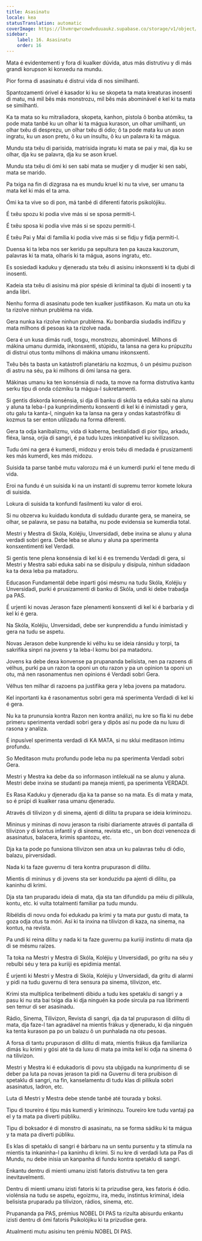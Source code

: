 ```yaml
---
title: Asasinatu
locale: kea
statusTranslation: automatic
coverImage: https://lhvmrqwrcowdvduuaukz.supabase.co/storage/v1/object/public/strapi-uploads/small_cover-educacion-fundamental.webp-2d51a7828a2b1309555be27f7e2a61a0.webp
sidebar:
    label: 16. Asasinatu
    order: 16
---
```

Mata é evidentementi y fora di kualker dúvida, atus más distrutivu y di más grandi korupson ki konxedu na mundu.

Pior forma di asasinatu é distrui vida di nos similhanti.

Spantozamenti órivel é kasador ki ku se skopeta ta mata kreaturas inosenti di matu, má mil bês más monstrozu, mil bês más abominável é kel ki ta mata se similhanti.

Ka ta mata so ku mitraliadora, skopeta, kanhon, pistola ô bonba atómiku, ta pode mata tanbé ku un olhar ki ta mágua kurason, un olhar umilhanti, un olhar txêu di desprezu, un olhar txêu di ódio; ô ta pode mata ku un ason ingratu, ku un ason pretu, ô ku un insultu, ô ku un palavra ki ta mágua.

Mundu sta txêu di parisida, matrisida ingratu ki mata se pai y mai, dja ku se olhar, dja ku se palavra, dja ku se ason kruel.

Mundu sta txêu di ómi ki sen sabi mata se mudjer y di mudjer ki sen sabi, mata se marido.

Pa txiga na fin di dizgrasa na es mundu kruel ki nu ta vive, ser umanu ta mata kel ki más el ta ama.

Ómi ka ta vive so di pon, má tanbé di diferenti fatoris psikolójiku.

É txêu spozu ki podia vive más si se sposa permiti-l.

É txêu sposa ki podia vive más si se spozu permiti-l.

É txêu Pai y Mai di família ki podia vive más si se fidju y fidja permiti-l.

Duensa ki ta leba nos ser keridu pa sepultura ten pa kauza kauzorum, palavras ki ta mata, olharis ki ta mágua, asons ingratu, etc.

Es sosiedadi kaduku y djeneradu sta txêu di asisinu inkonsxenti ki ta djubi di inosenti.

Kadeia sta txêu di asisinu má pior spésie di kriminal ta djubi di inosenti y ta anda libri.

Nenhu forma di asasinatu pode ten kualker justifikason. Ku mata un otu ka ta rizolve ninhun prubléma na vida.

Gera nunka ka rizolve ninhun prubléma. Ku bonbardia siudadis indifizu y mata milhons di pesoas ka ta rizolve nada.

Gera é un kusa dimás rudi, tosgu, monstrozu, abominável. Milhons di mákina umanu durmida, inkonsxenti, stúpidu, ta lansa na gera ku prúpuzitu di distrui otus tontu milhons di mákina umanu inkonsxenti.

Txêu bês ta basta un katástrofi planetáriu na kozmus, ô un pésimu puzison di astru na séu, pa ki milhons di ómi lansa na gera.

Mákinas umanu ka ten konsénsia di nada, ta move na forma distrutiva kantu serku tipu di onda cózmiku ta mágua-l sukretamenti.

Si gentis diskorda konsénsia, si dja di banku di skóla ta eduka sabi na alunu y aluna ta leba-l pa kunprindimentu konsxenti di kel ki é inimistadi y gera, otu galu ta kanta-l, ninguén ka ta lansa na gera y ondas katastrófiku di kozmus ta ser enton utilizadu na forma diferenti.

Gera ta odja kanibalizmu, vida di kaberna, bestialidadi di pior tipu, arkadu, fléxa, lansa, orjia di sangri, é pa tudu luzes inkonpatível ku sivilizason.

Tudu ómi na gera é kumerdi, midozu y erois txêu di medada é prusizamenti kes más kumerdi, kes más midozu.

Suisida ta parse tanbé mutu valorozu má é un kumerdi purki el tene medu di vida.

Eroi na fundu é un suisida ki na un instantí di supremu terror komete lokura di suisida.

Lokura di suisida ta konfundi fasilmenti ku valor di eroi.

Si nu obzerva ku kuidadu konduta di suldadu durante gera, se maneira, se olhar, se palavra, se pasu na batalha, nu pode evidensia se kumerdia total.

Mestri y Mestra di Skóla, Koléjiu, Unversidadi, debe inxina se alunu y aluna verdadi sobri gera. Debe leba se alunu y aluna pa sperimenta konsxentimenti kel Verdadi.

Si gentis tene plena konsénsia di kel ki é es tremendu Verdadi di gera, si Mestri y Mestra sabi eduka sabi na se disípulu y disípula, ninhun sidadaon ka ta dexa leba pa matadoru.

Educason Fundamentál debe inparti gósi mésmu na tudu Skóla, Koléjiu y Unversidadi, purki é prusizamenti di banku di Skóla, undi ki debe trabadja pa PAS.

É urjenti ki novas Jerason faze plenamenti konsxenti di kel ki é barbaria y di kel ki é gera.

Na Skóla, Koléjiu, Unversidadi, debe ser kunprendidu a fundu inimistadi y gera na tudu se aspetu.

Novas Jerason debe kunprende ki vélhu ku se ideia ránsidu y torpi, ta sakrifika sinpri na jovens y ta leba-l komu boi pa matadoru.

Jovens ka debe dexa konvense pa prupananda belisista, nen pa razoens di vélhus, purki pa un razon ta oponi un otu razon y pa un opinion ta oponi un otu, má nen rasonamentus nen opinions é Verdadi sobri Gera.

Vélhus ten milhar di razoens pa justifika gera y leba jovens pa matadoru.

Kel inportanti ka é rasonamentus sobri gera má sperimenta Verdadi di kel ki é gera.

Nu ka ta prununsia kontra Razon nen kontra análizi, nu kre so fla ki nu debe primeru sperimenta verdadi sobri gera y dipôs así nu pode da nu luxu di rasona y analiza.

É inpusível sperimenta verdadi di KA MATA, si nu sklui meditason íntimu profundu.

So Meditason mutu profundu pode leba nu pa sperimenta Verdadi sobri Gera.

Mestri y Mestra ka debe da so informason intilekuál na se alunu y aluna. Mestri debe inxina se studanti pa maneja mienti, pa sperimenta VERDADI.

Es Rasa Kaduku y djeneradu dja ka ta panse so na mata. Es di mata y mata, so é prúpi di kualker rasa umanu djeneradu.

Através di tilivizon y di sinema, ajenti di dilitu ta prupara se ideia kriminozu.

Mininus y mininas di novu jerason ta risibi diariamente através di pantalla di tilivizon y di kontus infantil y di sinema, revista etc., un bon dozi venenoza di asasinatus, balacera, krimis spantozu, etc.

Dja ka ta pode po funsiona tilivizon sen atxa un ku palavras txêu di ódio, balazu, pirversidadi.

Nada ki ta faze guvernu di tera kontra prupurason di dilitu.

Mientis di mininus y di jovens sta ser konduzidu pa ajenti di dilitu, pa kaninhu di krimi.

Dja sta tan pruparadu ideia di mata, dja sta tan difundidu pa méiu di pilíkula, kontu, etc. ki vulta totalmenti familiar pa tudu mundu.

Ribéldis di novu onda foi edukadu pa krimi y ta mata pur gustu di mata, ta goza odja otus ta móri. Así ki ta inxina na tilivizon di kaza, na sinema, na kontus, na revista.

Pa undi ki reina dilitu y nada ki ta faze guvernu pa kuriiji instintu di mata dja di se mésmu raízes.

Ta toka na Mestri y Mestra di Skóla, Koléjiu y Unversidadi, po gritu na séu y rebulbi séu y tera pa kuriiji es epidimia mental.

É urjenti ki Mestri y Mestra di Skóla, Koléjiu y Unversidadi, da gritu di alarmi y pidi na tudu guvernu di tera sensura pa sinema, tilivizon, etc.

Krimi sta multiplica teribelmenti dibidu a tudu kes spetaklu di sangri y a pasu ki nu sta bai txiga dia ki dja ninguén ka pode sircula pa rua librimenti sen temur di ser asasinadu.

Rádio, Sinema, Tilivizon, Revista di sangri, dja da tal prupurason di dilitu di mata, dja faze-l tan agradável na mientis frákus y djeneradu, ki dja ninguén ka tenta kurason pa po un balazu ô un punhalada na otu pesoas.

A forsa di tantu prupurason di dilitu di mata, mientis frákus dja familiariza dimás ku krimi y gósi até ta da luxu di mata pa imita kel ki odja na sinema ô na tilivizon.

Mestri y Mestra ki é edukadoris di povu sta ubjigadu na kunprimentu di se deber pa luta pa novas jerason ta pidi na Guvernu di tera pruibison di spetaklu di sangri, na fin, kanselamentu di tudu klas di pilíkula sobri asasinatus, ladron, etc.

Luta di Mestri y Mestra debe stende tanbé até tourada y boksi.

Tipu di toureiro é tipu más kumerdi y kriminozu. Toureiro kre tudu vantaji pa el y ta mata pa diverti públiku.

Tipu di boksador é di monstro di asasinatu, na se forma sádiku ki ta mágua y ta mata pa diverti públiku.

Es klas di spetaklu di sangri é bárbaru na un sentu pursentu y ta stimula na mientis ta inkaninha-l pa kaninhu di krimi. Si nu kre di verdadi luta pa Pas di Mundu, nu debe inisia un kanpanha di fundu kontra spetaklu di sangri.

Enkantu dentru di mienti umanu izisti fatoris distrutivu ta ten gera inevitavelmenti.

Dentru di mienti umanu izisti fatoris ki ta prizudise gera, kes fatoris é ódio. violénsia na tudu se aspetu, egoizmu, ira, medu, instintus kriminal, ideia belisista pruparadu pa tilivizon, rádios, sinema, etc.

Prupananda pa PAS, prémius NOBEL DI PAS ta rizulta abisurdu enkantu izisti dentru di ómi fatoris Psikolójiku ki ta prizudise gera.

Atualmenti mutu asisinu ten prémiu NOBEL DI PAS.

